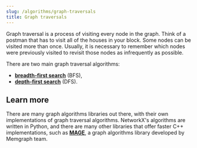 ```yaml
---
slug: /algorithms/graph-traversals
title: Graph traversals
---
```


Graph traversal is a process of visiting every node in the graph. Think of a postman that has to visit all of the houses in your block. Some nodes can be visited more than once. Usually, it is necessary to remember which nodes were previously visited to revisit those nodes as infrequently as possible.

There are two main graph traversal algorithms: 

- [**breadth-first search**](/algorithms/graph-traversals/bfs) (BFS), 
- [**depth-first search**](/algorithms/graph-traversals/dfs) (DFS). 

## Learn more

There are many graph algorithms libraries out there, with their own implementations of graph traversal algorithms. NetworkX's algorithms are written in Python, and there are many other libraries that offer faster C++ implementations, such as [**MAGE**](https://github.com/memgraph/mage), a graph algorithms library developed by Memgraph team.

<CtaButton title="Memgraph for NetworkX developers" url="https://memgraph.com/memgraph-for-networkx?utm_source=networkx-guide&utm_medium=referral&utm_campaign=networkx_ppp&utm_term=graphtraversals%2Boverview&utm_content=ctabutton"></CtaButton>
